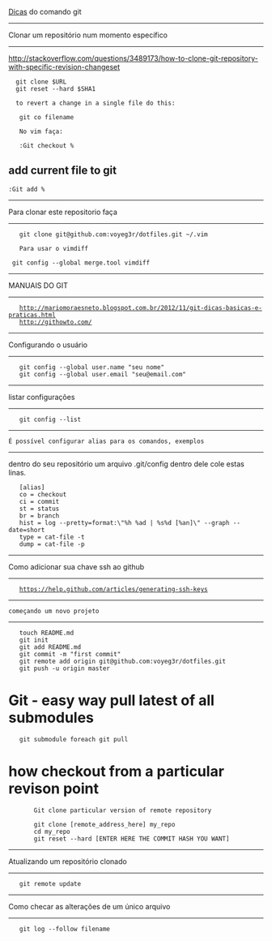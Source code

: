 [[Dicas]] do comando git

---------------------------------------------
Clonar um repositório num momento específico
---------------------------------------------
http://stackoverflow.com/questions/3489173/how-to-clone-git-repository-with-specific-revision-changeset

   git clone $URL
   git reset --hard $SHA1

   to revert a change in a single file do this:

    git co filename

    No vim faça:

    :Git checkout %

==add current file to git==

 :Git add %

---------------------------------
Para clonar este repositorio faça
---------------------------------

	git clone git@github.com:voyeg3r/dotfiles.git ~/.vim


	Para usar o vimdiff

  git config --global merge.tool vimdiff

--------------
MANUAIS DO GIT
--------------

	http://mariomoraesneto.blogspot.com.br/2012/11/git-dicas-basicas-e-praticas.html
	http://githowto.com/

------------------------
Configurando o usuário
------------------------

	git config --global user.name "seu nome"
	git config --global user.email "seu@email.com"

--------------------
listar configurações
--------------------

	git config --list

--------------------------------------------------------
 É possível configurar alias para os comandos, exemplos
--------------------------------------------------------

dentro do seu repositório um arquivo .git/config
dentro dele cole estas linas.

	[alias]
	co = checkout
	ci = commit
	st = status
	br = branch
	hist = log --pretty=format:\"%h %ad | %s%d [%an]\" --graph --date=short
	type = cat-file -t
	dump = cat-file -p

--------------------------------------
Como adicionar sua chave ssh ao github
--------------------------------------

	https://help.github.com/articles/generating-ssh-keys

---------------------------
 começando um novo projeto
---------------------------

	touch README.md
	git init
	git add README.md
	git commit -m "first commit"
	git remote add origin git@github.com:voyeg3r/dotfiles.git
	git push -u origin master

= Git - easy way pull latest of all submodules=

    git submodule foreach git pull

= how checkout from a particular revison point =

		Git clone particular version of remote repository

		git clone [remote_address_here] my_repo
		cd my_repo
		git reset --hard [ENTER HERE THE COMMIT HASH YOU WANT]


-----------------------------------
Atualizando um repositório clonado
-----------------------------------

    git remote update

---------------------------------------------
Como checar as alterações de um único arquivo
---------------------------------------------

    git log --follow filename
